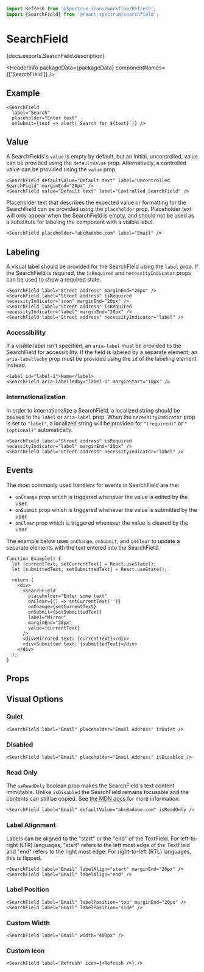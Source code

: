 <!-- Copyright 2020 Adobe. All rights reserved.
This file is licensed to you under the Apache License, Version 2.0 (the "License");
you may not use this file except in compliance with the License. You may obtain a copy
of the License at http://www.apache.org/licenses/LICENSE-2.0
Unless required by applicable law or agreed to in writing, software distributed under
the License is distributed on an "AS IS" BASIS, WITHOUT WARRANTIES OR REPRESENTATIONS
OF ANY KIND, either express or implied. See the License for the specific language
governing permissions and limitations under the License. -->



```jsx import
import Refresh from '@spectrum-icons/workflow/Refresh';
import {SearchField} from '@react-spectrum/searchfield';
```

# SearchField

<p>{docs.exports.SearchField.description}</p>

<HeaderInfo
  packageData={packageData}
  componentNames={['SearchField']} />

## Example

```tsx example
<SearchField
  label="Search"
  placeholder="Enter text"
  onSubmit={text => alert(`Search for ${text}`)} />
```

## Value

A SearchFields's `value` is empty by default, but an initial, uncontrolled, value can be provided using the `defaultValue` prop.
Alternatively, a controlled value can be provided using the `value` prop.

```tsx example
<SearchField defaultValue="Default text" label="Uncontrolled SearchField" marginEnd="20px" />
<SearchField value="Default text" label="Controlled SearchField" />
```

Placeholder text that describes the expected value or formatting for the SearchField can be provided using the `placeholder` prop. 
Placeholder text will only appear when the SearchField is empty, and should not be used as a substitute for labeling the component with a visible label.

```tsx example
<SearchField placeholder="abc@adobe.com" label="Email" />
```

## Labeling

A visual label should be provided for the SearchField using the `label` prop. If the SearchField is required, the `isRequired` and 
`necessityIndicator` props can be used to show a required state.

```tsx example
<SearchField label="Street address" marginEnd="20px" />
<SearchField label="Street address" isRequired necessityIndicator="icon" marginEnd="20px" />
<SearchField label="Street address" isRequired necessityIndicator="label" marginEnd="20px" />
<SearchField label="Street address" necessityIndicator="label" />
```

### Accessibility

If a visible label isn't specified, an `aria-label` must be provided to the SearchField for 
accessibility. If the field is labeled by a separate element, an `aria-labelledby` prop must be provided using 
the `id` of the labeling element instead.

```tsx example
<label id="label-1">Name</label>
<SearchField aria-labelledby="label-1" marginStart="10px" />
```

### Internationalization

In order to internationalize a SearchField, a localized string should be passed to the `label` or `aria-label` prop.
When the `necessityIndicator` prop is set to `"label"`, a localized string will be provided for `"(required)"` or `"(optional)"` automatically.

```tsx example
<SearchField label="Street address" isRequired necessityIndicator="label" marginEnd="20px" />
<SearchField label="Street address" necessityIndicator="label" />
```

## Events

The most commonly used handlers for events in SearchField are the:
- `onChange` prop which is triggered whenever the value is edited by the user. 
- `onSubmit` prop which is triggered whenever the value is submitted by the user. 
- `onClear` prop which is triggered whenever the value is cleared by the user. 

The example below uses `onChange`, `onSubmit`, and `onClear` to update a separate elements with the text entered into the SearchField.
```tsx example
function Example() {
  let [currentText, setCurrentText] = React.useState();
  let [submittedText, setSubmittedText] = React.useState();

  return (
    <div>
      <SearchField
        placeholder="Enter some text"
        onClear={() => setCurrentText('')}
        onChange={setCurrentText}
        onSubmit={setSubmittedText}
        label="Mirror"
        marginEnd="20px"
        value={currentText}
      />
      <div>Mirrored text: {currentText}</div>
      <div>Submitted text: {submittedText}</div>
    </div>
  );
}
```

## Props

<PropTable component={docs.exports.SearchField} links={docs.links} />

## Visual Options

### Quiet 

```tsx example
<SearchField label="Email" placeholder="Email Address" isQuiet />
```

### Disabled

```tsx example
<SearchField label="Email" placeholder="Email Address" isDisabled />
```

### Read Only

The `isReadOnly` boolean prop makes the SearchField's text content immutable. Unlike `isDisabled` the SearchField remains focusable 
and the contents can still be copied. See [the MDN docs](https://developer.mozilla.org/en-US/docs/Web/HTML/Attributes/readonly) for more information.

```tsx example
<SearchField label="Email" defaultValue="abc@adobe.com" isReadOnly />
```

### Label Alignment

Labels can be aligned to the "start" or the "end" of the TextField. For left-to-right (LTR) languages, "start" refers to the left most edge
of the TextField and "end" refers to the right most edge. For right-to-left (RTL) languages, this is flipped.

```tsx example
<SearchField label="Email" labelAlign="start" marginEnd="20px" />
<SearchField label="Email" labelAlign="end" />
```

### Label Position

```tsx example
<SearchField label="Email" labelPosition="top" marginEnd="20px" />
<SearchField label="Email" labelPosition="side" />
```

### Custom Width

```tsx example
<SearchField label="Email" width="400px" />
```

### Custom Icon

```tsx example
<SearchField label="Refresh" icon={<Refresh />} />
```